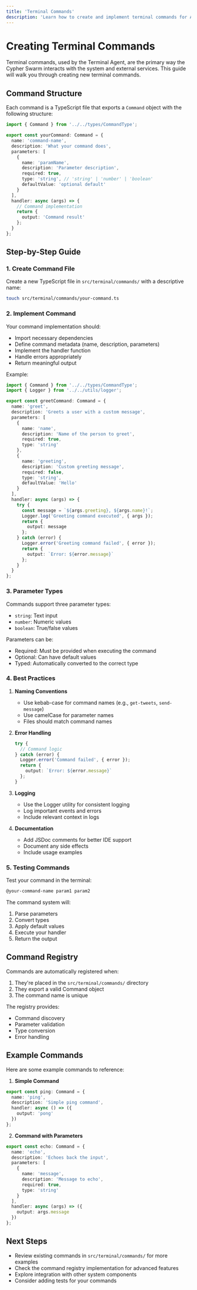 ```yaml
---
title: 'Terminal Commands'
description: 'Learn how to create and implement terminal commands for Agent-X'
---
```


# Creating Terminal Commands

Terminal commands, used by the Terminal Agent, are the primary way the Cypher Swarm interacts with the system and external services. This guide will walk you through creating new terminal commands.

## Command Structure

Each command is a TypeScript file that exports a `Command` object with the following structure:

```typescript
import { Command } from '../../types/CommandType';

export const yourCommand: Command = {
  name: 'command-name',
  description: 'What your command does',
  parameters: [
    {
      name: 'paramName',
      description: 'Parameter description',
      required: true,
      type: 'string', // 'string' | 'number' | 'boolean'
      defaultValue: 'optional default'
    }
  ],
  handler: async (args) => {
    // Command implementation
    return {
      output: 'Command result'
    };
  }
};
```

## Step-by-Step Guide

### 1. Create Command File

Create a new TypeScript file in `src/terminal/commands/` with a descriptive name:

```bash
touch src/terminal/commands/your-command.ts
```

### 2. Implement Command

Your command implementation should:

- Import necessary dependencies
- Define command metadata (name, description, parameters)
- Implement the handler function
- Handle errors appropriately
- Return meaningful output

Example:

```typescript
import { Command } from '../../types/CommandType';
import { Logger } from '../../utils/logger';

export const greetCommand: Command = {
  name: 'greet',
  description: 'Greets a user with a custom message',
  parameters: [
    {
      name: 'name',
      description: 'Name of the person to greet',
      required: true,
      type: 'string'
    },
    {
      name: 'greeting',
      description: 'Custom greeting message',
      required: false,
      type: 'string',
      defaultValue: 'Hello'
    }
  ],
  handler: async (args) => {
    try {
      const message = `${args.greeting}, ${args.name}!`;
      Logger.log('Greeting command executed', { args });
      return {
        output: message
      };
    } catch (error) {
      Logger.error('Greeting command failed', { error });
      return {
        output: `Error: ${error.message}`
      };
    }
  }
};
```

### 3. Parameter Types

Commands support three parameter types:
- `string`: Text input
- `number`: Numeric values
- `boolean`: True/false values

Parameters can be:
- Required: Must be provided when executing the command
- Optional: Can have default values
- Typed: Automatically converted to the correct type

### 4. Best Practices

1. **Naming Conventions**
   - Use kebab-case for command names (e.g., `get-tweets`, `send-message`)
   - Use camelCase for parameter names
   - Files should match command names

2. **Error Handling**
   ```typescript
   try {
     // Command logic
   } catch (error) {
     Logger.error('Command failed', { error });
     return {
       output: `Error: ${error.message}`
     };
   }
   ```

3. **Logging**
   - Use the Logger utility for consistent logging
   - Log important events and errors
   - Include relevant context in logs

4. **Documentation**
   - Add JSDoc comments for better IDE support
   - Document any side effects
   - Include usage examples

### 5. Testing Commands

Test your command in the terminal:

```bash
@your-command-name param1 param2
```

The command system will:
1. Parse parameters
2. Convert types
3. Apply default values
4. Execute your handler
5. Return the output

## Command Registry

Commands are automatically registered when:
1. They're placed in the `src/terminal/commands/` directory
2. They export a valid Command object
3. The command name is unique

The registry provides:
- Command discovery
- Parameter validation
- Type conversion
- Error handling

## Example Commands

Here are some example commands to reference:

1. **Simple Command**
```typescript
export const ping: Command = {
  name: 'ping',
  description: 'Simple ping command',
  handler: async () => ({
    output: 'pong'
  })
};
```

2. **Command with Parameters**
```typescript
export const echo: Command = {
  name: 'echo',
  description: 'Echoes back the input',
  parameters: [
    {
      name: 'message',
      description: 'Message to echo',
      required: true,
      type: 'string'
    }
  ],
  handler: async (args) => ({
    output: args.message
  })
};
```

## Next Steps

- Review existing commands in `src/terminal/commands/` for more examples
- Check the command registry implementation for advanced features
- Explore integration with other system components
- Consider adding tests for your commands 